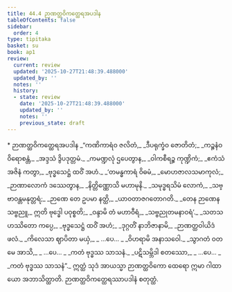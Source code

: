 ```yaml
---
title: 44.4 ဉာဏတ္ထဝိကတ္ထေရအပဒါန
tableOfContents: false
sidebar:
  order: 4
type: tipitaka
basket: su
book: ap1
review:
  current: review
  updated: '2025-10-27T21:48:39.488000'
  updated_by: ''
  notes: ''
  history:
  - state: review
    date: '2025-10-27T21:48:39.488000'
    updated_by: ''
    notes: ''
    previous_state: draft
---
```



<ReviewStatus review={frontmatter.review} showDetails={true} />

<HypothesisAnnotation frontmatter={frontmatter} />

<DynamicBreadcrumb />

<Paragraph type="center" book="ap1">
* ဉာဏတ္ထဝိကတ္ထေရအပဒါန
</Paragraph>

<Division number="35" book="ap1" e="ch" v="20" p="432">

<Paragraph number="5704" type="verses" book="ap1">
_“ကဏိကာရံဝ ဇလိတံ,_  
_ဒီပရုက္ခံဝ ဇောတိတံ;_  
_ကဉ္စနံဝ ဝိရောစန္တံ,_  
_အဒ္ဒသံ ဒွိပဒုတ္တမံ._  

</Paragraph>

</Division>
<Division number="36" book="ap1" e="ch" v="20" p="432">

<Paragraph number="5705" type="verses" book="ap1">
_ကမဏ္ဍလုံ ဌပေတွာန,_  
_ဝါကစီရဉ္စ ကုဏ္ဍိကံ;_  
_ဧကံသံ အဇိနံ ကတွာ,_  
_ဗုဒ္ဓသေဋ္ဌံ ထဝိံ အဟံ._  

</Paragraph>

</Division>
<Division number="37" book="ap1" e="ch" v="20" p="432">

<Paragraph number="5706" type="verses" book="ap1">
_‘တမန္ဓကာရံ ဝိဓမံ,_  
_မောဟဇာလသမာကုလံ;_  
_ဉာဏာလောကံ ဒဿေတွာန,_  
_နိတ္တိဏ္ဏောသိ မဟာမုနိ._  

</Paragraph>

</Division>
<Division number="38" book="ap1" e="ch" v="20" p="432">

<Paragraph number="5707" type="verses" book="ap1">
_သမုဒ္ဓရသိမံ လောကံ,_  
_သဗ္ဗာဝန္တမနုတ္တရံ;_  
_ဉာဏေ တေ ဥပမာ နတ္ထိ,_  
_ယာဝတာဇဂတောဂတိ._  

</Paragraph>

</Division>
<Division number="39" book="ap1" e="ch" v="20" p="432">

<Paragraph number="5708" type="verses" book="ap1">
_တေန ဉာဏေန သဗ္ဗညူ,_  
ဣတိ ဗုဒ္ဓေါ ပဝုစ္စတိ;_  
_ဝန္ဒာမိ တံ မဟာဝီရံ,_  
_သဗ္ဗညုတမနာဝရံ’._  

</Paragraph>

</Division>
<Division number="40" book="ap1" e="ch" v="20" p="432">

<Paragraph number="5709" type="verses" book="ap1">
_သတသဟဿိတော ကပ္ပေ,_  
_ဗုဒ္ဓသေဋ္ဌံ ထဝိံ အဟံ;_  
_ဒုဂ္ဂတိံ နာဘိဇာနာမိ,_  
_ဉာဏတ္ထဝါယိဒံ ဖလံ._  

</Paragraph>

</Division>
<Division number="41" book="ap1" e="ch" v="20" p="432">

<Paragraph number="5710" type="verses" book="ap1">
_ကိလေသာ ဈာပိတာ မယှံ,_  
_ …ပေ… _  
_ဝိဟရာမိ အနာသဝေါ._  

</Paragraph>

</Division>
<Division number="42" book="ap1" e="ch" v="20" p="432">

<Paragraph number="5711" type="verses" book="ap1">
_သွာဂတံ ဝတ မေ အာသိ,_  
_ …ပေ… _  
_ကတံ ဗုဒ္ဓဿ သာသနံ._  

</Paragraph>

</Division>
<Division number="43" book="ap1" e="ch" v="20" p="432">

<Paragraph number="5712" type="verses" book="ap1">
_ပဋိသမ္ဘိဒါ စတဿော,_  
_ …ပေ… _  
_ကတံ ဗုဒ္ဓဿ သာသနံ”._  

</Paragraph>

<Paragraph number="5713" book="ap1">
ဣတ္ထံ သုဒံ အာယသ္မာ ဉာဏတ္ထဝိကော ထေရော ဣမာ ဂါထာယော အဘာသိတ္ထာတိ.

</Paragraph>
</Division>

<Paragraph number="5714" type="center" book="ap1">
ဉာဏတ္ထဝိကတ္ထေရဿာပဒါနံ စတုတ္ထံ.
</Paragraph>